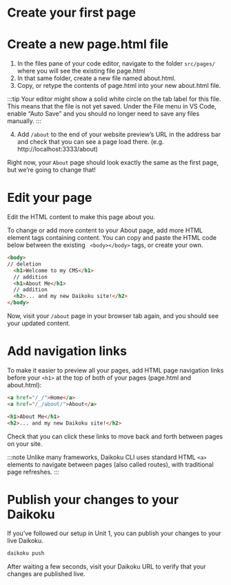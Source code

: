 # Create your first page

# Create a new page.html file

1. In the files pane of your code editor, navigate to the folder `src/pages/` where you will see the existing file page.html
2. In that same folder, create a new file named about.html.
3. Copy, or retype the contents of page.html into your new about.html file.

:::tip
Your editor might show a solid white circle on the tab label for this file. This means that the file is not yet saved. Under the File menu in VS Code, enable “Auto Save” and you should no longer need to save any files manually.
:::

4. Add `/about` to the end of your website preview’s URL in the address bar and check that you can see a page load there. (e.g. http://localhost:3333/about)

Right now, your `About` page should look exactly the same as the first page, but we’re going to change that!

# Edit your page

Edit the HTML content to make this page about you.

To change or add more content to your About page, add more HTML element tags containing content. You can copy and paste the HTML code below between the existing ``` <body></body>``` tags, or create your own.

```html title="src/pages/about.html"
<body>
// deletion
  <h1>Welcome to my CMS</h1>
  // addition
  <h1>About Me</h1>
  // addition
  <h2>... and my new Daikoku site!</h2>
</body>
```

Now, visit your `/about` page in your browser tab again, and you should see your updated content.

# Add navigation links

To make it easier to preview all your pages, add HTML page navigation links before your 
`<h1>` at the top of both of your pages (page.html and about.html):

```html title="src/pages/about.html"
<a href="/_/">Home</a>
<a href="/_/about/">About</a>

<h1>About Me</h1>
<h2>... and my new Daikoku site!</h2>
```

Check that you can click these links to move back and forth between pages on your site.

:::note 
Unlike many frameworks, Daikoku CLI uses standard HTML `<a>` elements to navigate between pages (also called routes), with traditional page refreshes.
:::

# Publish your changes to your Daikoku

If you’ve followed our setup in Unit 1, you can publish your changes to your live Daikoku.

```sh
daikoku push
```

After waiting a few seconds, visit your Daikoku URL to verify that your changes are published live.
